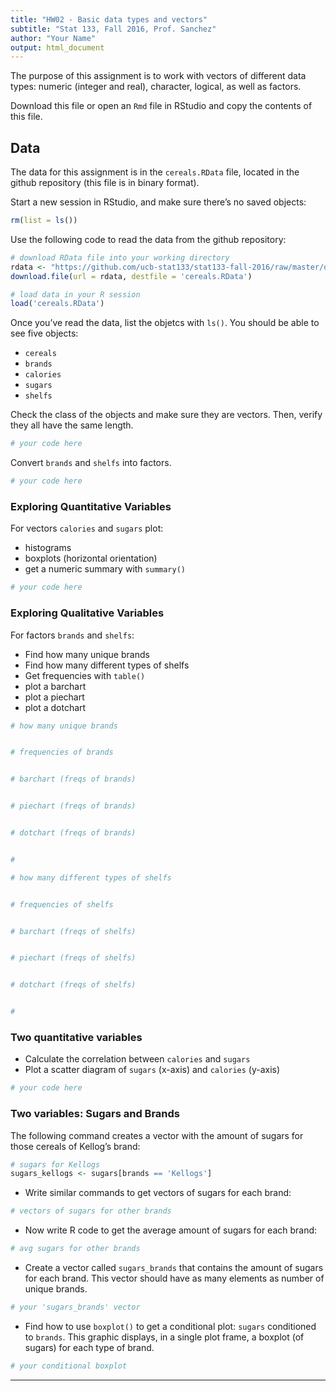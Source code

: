 ```yaml
---
title: "HW02 - Basic data types and vectors"
subtitle: "Stat 133, Fall 2016, Prof. Sanchez"
author: "Your Name"
output: html_document
---
```


The purpose of this assignment is to work with vectors of different
data types: numeric (integer and real), character, logical, as well as factors.

Download this file or open an `Rmd` file in RStudio and copy the
contents of this file.


## Data

The data for this assignment is in the `cereals.RData` file, 
located in the github repository (this file is in binary format). 

Start a new session in RStudio, and make sure there's no saved objects:
```r
rm(list = ls())
```

Use the following code to read the data from the github repository:
```r
# download RData file into your working directory
rdata <- "https://github.com/ucb-stat133/stat133-fall-2016/raw/master/data/cereals.RData"
download.file(url = rdata, destfile = 'cereals.RData')

# load data in your R session
load('cereals.RData')
```

Once you've read the data, list the objetcs with `ls()`.
You should be able to see five objects:

- `cereals`
- `brands`
- `calories`
- `sugars`
- `shelfs`

Check the class of the objects and make sure they are vectors. Then, verify 
they all have the same length.
```r
# your code here

```

Convert `brands` and `shelfs` into factors.
```r
# your code here

```


### Exploring Quantitative Variables

For vectors `calories` and `sugars` plot:

- histograms
- boxplots (horizontal orientation)
- get a numeric summary with `summary()`

```r
# your code here

```


### Exploring Qualitative Variables

For factors `brands` and `shelfs`:

- Find how many unique brands
- Find how many different types of shelfs
- Get frequencies with `table()`
- plot a barchart
- plot a piechart
- plot a dotchart

```r
# how many unique brands


# frequencies of brands


# barchart (freqs of brands)


# piechart (freqs of brands)


# dotchart (freqs of brands)


#
```


```r
# how many different types of shelfs


# frequencies of shelfs


# barchart (freqs of shelfs)


# piechart (freqs of shelfs)


# dotchart (freqs of shelfs)


#
```


### Two quantitative variables

- Calculate the correlation between `calories` and `sugars`
- Plot a scatter diagram of `sugars` (x-axis) and `calories` (y-axis)

```r
# your code here

```


### Two variables: Sugars and Brands

The following command creates a vector with the amount of sugars for those
cereals of Kellog's brand:
```r
# sugars for Kellogs
sugars_kellogs <- sugars[brands == 'Kellogs']

```

- Write similar commands to get vectors of sugars for each brand:
```r
# vectors of sugars for other brands

```

- Now write R code to get the average amount of sugars for each brand:
```r
# avg sugars for other brands

```

- Create a vector called `sugars_brands` that contains the amount of sugars 
for each brand. This vector should have as many elements as number of unique 
brands.
```r
# your 'sugars_brands' vector

```


- Find how to use `boxplot()` to get a conditional plot:
`sugars` conditioned to `brands`. This graphic displays, in a single plot frame,
a boxplot (of sugars) for each type of brand.
```r
# your conditional boxplot

```

-----
